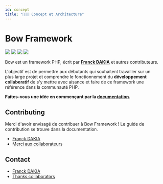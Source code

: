 ```yaml
---
id: concept
title: "👨🏽‍💻 Concept et Architecture"
---
```



# Bow Framework

<a href="https://bowphp.com" title="docs"><img src="https://img.shields.io/badge/docs-read%20docs-blue.svg?style=flat-square"/></a>
<a href="https://packagist.org/packages/bowphp/app" title="version"><img src="https://img.shields.io/packagist/v/bowphp/app.svg?style=flat-square"/></a>
<a href="https://github.com/bowphp/app/blob/master/LICENSE" title="license"><img src="https://img.shields.io/github/license/mashape/apistatus.svg?style=flat-square"/></a>
<a href="https://travis-ci.org/bowphp/app" title="Travis branch"><img src="https://img.shields.io/travis/bowphp/app/master.svg?style=flat-square"/></a>

Bow est un framework PHP, écrit par **[Franck DAKIA](http://github.com/papac)** et autres contributeurs.

L'objectif est de permettre aux débutants qui souhaitent travailler sur un plus large projet et comprendre le fonctionnement du **développement collaboratif** de s'y mettre avec aisance et faire de ce framework une référence dans la communauté PHP.

**Faites-vous une idée en commençant par la [documentation](https://bowphp.com).**

## Contributing

Merci d'avoir envisagé de contribuer à Bow Framework ! Le guide de contribution se trouve dans la documentation.

- [Franck DAKIA](https://github.com/papac)
- [Merci aux collaborateurs](https://github.com/bowphp/app/graphs/contributors)

## Contact

- [Franck DAKIA](https://github.com/papac)
- [Thanks collaborators](https://github.com/bowphp/docs/graphs/contributors)

<BugReportFeature />
<SuggestionFeature />
